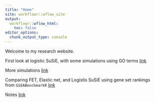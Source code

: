 ```yaml
---
title: "Home"
site: workflowr::wflow_site
output:
  workflowr::wflow_html:
    toc: false
editor_options:
  chunk_output_type: console
---
```


Welcome to my research website.

First look at logistic SuSiE, with some simulations using GO terms [link](GO_simulation.html)

More simulations [link](simulations.html)

Comparing FET, Elastic net, and Logistis SuSiE using gene set rankings from `GSEABenchmarkR` [link](gseabenchmarkR_relevance.html)

Notes [link](gsea_notes.html)

